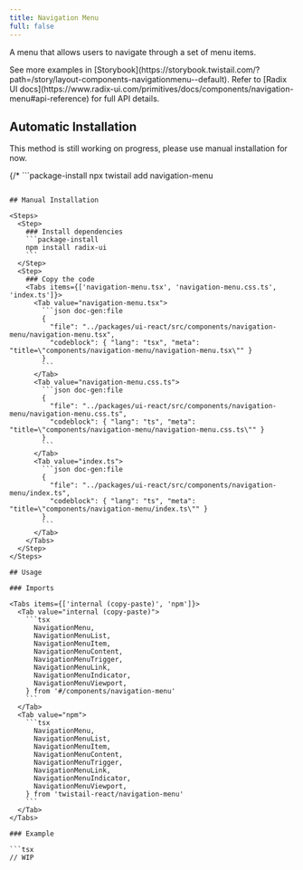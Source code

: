```yaml
---
title: Navigation Menu
full: false
---
```


A menu that allows users to navigate through a set of menu items.

<Callout type='info'>
  See more examples in [Storybook](https://storybook.twistail.com/?path=/story/layout-components-navigationmenu--default).
  Refer to [Radix UI docs](https://www.radix-ui.com/primitives/docs/components/navigation-menu#api-reference) for full API details.
</Callout>

## Automatic Installation

<Callout type='warn'>
  This method is still working on progress, please use manual installation for now.
</Callout>

{/* ```package-install
npx twistail add navigation-menu
``` */}

## Manual Installation

<Steps>
  <Step>
    ### Install dependencies
    ```package-install
    npm install radix-ui
    ```
  </Step>
  <Step>
    ### Copy the code
    <Tabs items={['navigation-menu.tsx', 'navigation-menu.css.ts', 'index.ts']}>
      <Tab value="navigation-menu.tsx">
        ```json doc-gen:file
        {
          "file": "../packages/ui-react/src/components/navigation-menu/navigation-menu.tsx",
          "codeblock": { "lang": "tsx", "meta": "title=\"components/navigation-menu/navigation-menu.tsx\"" }
        }
        ```
      </Tab>
      <Tab value="navigation-menu.css.ts">
        ```json doc-gen:file
        {
          "file": "../packages/ui-react/src/components/navigation-menu/navigation-menu.css.ts",
          "codeblock": { "lang": "ts", "meta": "title=\"components/navigation-menu/navigation-menu.css.ts\"" }
        }
        ```
      </Tab>
      <Tab value="index.ts">
        ```json doc-gen:file
        {
          "file": "../packages/ui-react/src/components/navigation-menu/index.ts",
          "codeblock": { "lang": "ts", "meta": "title=\"components/navigation-menu/index.ts\"" }
        }
        ```
      </Tab>
    </Tabs>
  </Step>
</Steps>

## Usage

### Imports

<Tabs items={['internal (copy-paste)', 'npm']}>
  <Tab value="internal (copy-paste)">
    ```tsx
      NavigationMenu,
      NavigationMenuList,
      NavigationMenuItem,
      NavigationMenuContent,
      NavigationMenuTrigger,
      NavigationMenuLink,
      NavigationMenuIndicator,
      NavigationMenuViewport,
    } from '#/components/navigation-menu'
    ```
  </Tab>
  <Tab value="npm">
    ```tsx
      NavigationMenu,
      NavigationMenuList,
      NavigationMenuItem,
      NavigationMenuContent,
      NavigationMenuTrigger,
      NavigationMenuLink,
      NavigationMenuIndicator,
      NavigationMenuViewport,
    } from 'twistail-react/navigation-menu'
    ```
  </Tab>
</Tabs>

### Example

```tsx
// WIP
```
